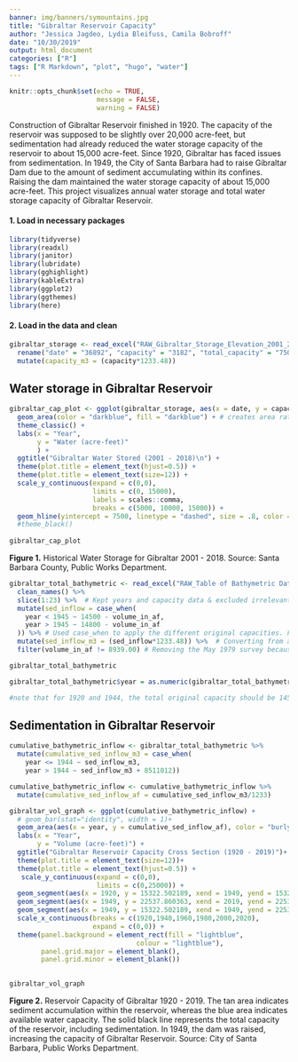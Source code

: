 ```yaml
---
banner: img/banners/symountains.jpg
title: "Gibraltar Reservoir Capacity"
author: "Jessica Jagdeo, Lydia Bleifuss, Camila Bobroff"
date: "10/30/2019"
output: html_document
categories: ["R"]
tags: ["R Markdown", "plot", "hugo", "water"]
---
```


```r
knitr::opts_chunk$set(echo = TRUE,
                      message = FALSE,
                      warning = FALSE)
```

Construction of Gibraltar Reservoir finished in 1920. The capacity of the reservoir was supposed to be slightly over 20,000 acre-feet, but sedimentation had already reduced the water storage capacity of the reservoir to about 15,000 acre-feet. Since 1920, Gibraltar has faced issues from sedimentation. In 1949, the City of Santa Barbara had to raise Gibraltar Dam due to the amount of sediment accumulating within its confines. Raising the dam maintained the water storage capacity of about 15,000 acre-feet. This project visualizes annual water storage and total water storage capacity of Gibraltar Reservoir. 

#### 1. Load in necessary packages
```r

library(tidyverse)
library(readxl)
library(janitor)
library(lubridate)
library(gghighlight)
library(kableExtra)
library(ggplot2)
library(ggthemes)
library(here)

```

#### 2. Load in the data and clean
```r

gibraltar_storage <- read_excel("RAW_Gibraltar_Storage_Elevation_2001_2019.xls") %>% 
  rename("date" = "36892", "capacity" = "3182", "total_capacity" = "7500") %>%
  mutate(capacity_m3 = (capacity*1233.48))

```

## Water storage in Gibraltar Reservoir

```r

gibraltar_cap_plot <- ggplot(gibraltar_storage, aes(x = date, y = capacity)) +
  geom_area(color = "darkblue", fill = "darkblue") + # creates area rather than bars
  theme_classic() +
  labs(x = "Year", 
       y = "Water (acre-feet)"
       ) +
  ggtitle("Gibraltar Water Stored (2001 - 2018)\n") +
  theme(plot.title = element_text(hjust=0.5)) +
  theme(plot.title = element_text(size=12)) +
  scale_y_continuous(expand = c(0,0),
                     limits = c(0, 15000),
                     labels = scales::comma, 
                     breaks = c(5000, 10000, 15000)) + 
  geom_hline(yintercept = 7500, linetype = "dashed", size = .8, color = "black")  # Total possible water capacity was 7500 acre-feet in 2001 (when the data in this frame begins) 
  #theme_black()
  
gibraltar_cap_plot

```

**Figure 1.** Historical Water Storage for Gibraltar 2001 - 2018. Source: Santa Barbara County, Public Works Department.

```r


gibraltar_total_bathymetric <- read_excel("RAW_Table of Bathymetric Data at 1400 Elevation.xlsx") %>% 
  clean_names() %>% 
  slice(1:23) %>%  # Kept years and capacity data & excluded irrelevant data 
  mutate(sed_inflow = case_when(
    year < 1945 ~ 14500 - volume_in_af,
    year > 1945 ~ 14800 - volume_in_af
  )) %>% # Used case_when to apply the different original capacities. For 1920 and 1944, the total original capacity is 14,500. For years after 1944, the total original capacity is 14,800 because the dam was raised (JJ)
  mutate(sed_inflow_m3 = (sed_inflow*1233.48)) %>%  # Converting from acre-feet to cubic meters
  filter(volume_in_af != 8939.00) # Removing the May 1979 survey because there were 2 bathymetric surveys conducted in 1979. When we plot sed in the following graph, the volumes for each survey are added together, making 1979 unusually large (JJ)

gibraltar_total_bathymetric

gibraltar_total_bathymetric$year = as.numeric(gibraltar_total_bathymetric$year)

#note that for 1920 and 1944, the total original capacity should be 14500 and not 14800 
```

## Sedimentation in Gibraltar Reservoir

```r

cumulative_bathymetric_inflow <- gibraltar_total_bathymetric %>% 
  mutate(cumulative_sed_inflow_m3 = case_when(
    year <= 1944 ~ sed_inflow_m3,
    year > 1944 ~ sed_inflow_m3 + 8511012))

cumulative_bathymetric_inflow <- cumulative_bathymetric_inflow %>% 
  mutate(cumulative_sed_inflow_af = cumulative_sed_inflow_m3/1233)

gibraltar_vol_graph <- ggplot(cumulative_bathymetric_inflow) +
  # geom_bar(stat="identity", width = 1)+
  geom_area(aes(x = year, y = cumulative_sed_inflow_af), color = "burlywood4", fill = "burlywood4", alpha = 0.6) +
  labs(x = "Year", 
       y = "Volume (acre-feet)") +
  ggtitle("Gibraltar Reservoir Capacity Cross Section (1920 - 2019)")+
  theme(plot.title = element_text(size=12))+
  theme(plot.title = element_text(hjust=0.5)) +
   scale_y_continuous(expand = c(0,0),
                      limits = c(0,25000)) +
  geom_segment(aes(x = 1920, y = 15322.502189, xend = 1949, yend = 15322.502189)) + # original design capacity of Gibraltar Reservoir was 15,374 acre feet
  geom_segment(aes(x = 1949, y = 22537.860363, xend = 2019, yend = 22537.860363)) + # After its 1948 expansion the gross capacity was increased to 22,500 acre feet
  geom_segment(aes(x = 1949, y = 15322.502189, xend = 1949, yend = 22537.860363)) +
  scale_x_continuous(breaks = c(1920,1940,1960,1980,2000,2020),
                     expand = c(0,0)) +
  theme(panel.background = element_rect(fill = "lightblue",
                                colour = "lightblue"),
        panel.grid.major = element_blank(), 
        panel.grid.minor = element_blank()) 
  

gibraltar_vol_graph

```

**Figure 2.** Reservoir Capacity of Gibraltar 1920 - 2019. The tan area indicates sediment accumulation within the reservoir, whereas the blue area indicates available water capacity. The solid black line represents the total capacity of the reservoir, including sedimentation. In 1949, the dam was raised, increasing the capacity of Gibraltar Reservoir. Source: City of Santa Barbara, Public Works Department.